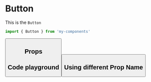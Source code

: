 

<Meta title="Components/Button" component={Button} />

# Button

This is the `Button`

```jsx
import { Button } from 'my-components'
```

<Preview withSource="open">
  <Story name="Button">
    <Button text="text" />
  </Story>
</Preview>

## Props

## Code playground

<Preview withToolbar>
    <Story name="Button sandbox">
        <Button 
            text={text("text", "submit")}
            borderRadius={number("borderRadius", 10)}
            background={text("background" , "green")}
            fontSize={number("fontSize", 36)}
            padding={text("padding", "10px")}
            data-testid="button"
            />
    </Story>
</Preview>

<Props of={Button} />

## Using different Prop Name
